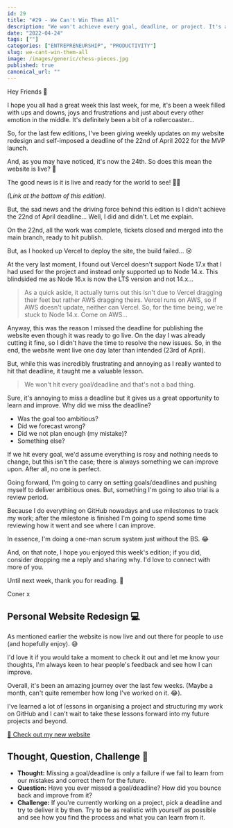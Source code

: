 ```yaml
---
id: 29
title: "#29 - We Can't Win Them All"
description: "We won't achieve every goal, deadline, or project. It's a sad but real fact and this week, I share how I experienced just that on my latest project."
date: "2022-04-24"
tags: [""]
categories: ["ENTREPRENEURSHIP", "PRODUCTIVITY"]
slug: we-cant-win-them-all
image: /images/generic/chess-pieces.jpg
published: true
canonical_url: ""
---
```


Hey Friends 👋

I hope you all had a great week this last week, for me, it's been a week filled with ups and downs, joys and frustrations and just about every other emotion in the middle. It's definitely been a bit of a rollercoaster...

So, for the last few editions, I've been giving weekly updates on my website redesign and self-imposed a deadline of the 22nd of April 2022 for the MVP launch.

And, as you may have noticed, it's now the 24th. So does this mean the website is live? 👀

The good news is it is live and ready for the world to see! 🎉🥳

_(Link at the bottom of this edition)._

But, the sad news and the driving force behind this edition is I didn't achieve the 22nd of April deadline... Well, I did and didn't. Let me explain.

On the 22nd, all the work was complete, tickets closed and merged into the main branch, ready to hit publish.

But, as I hooked up Vercel to deploy the site, the build failed... 😢

At the very last moment, I found out Vercel doesn't support Node 17.x that I had used for the project and instead only supported up to Node 14.x. This blindsided me as Node 16.x is now the LTS version and not 14.x...

> As a quick aside, it actually turns out this isn't due to Vercel dragging their feet but rather AWS dragging theirs. Vercel runs on AWS, so if AWS doesn't update, neither can Vercel. So, for the time being, we're stuck to Node 14.x. Come on AWS...

Anyway, this was the reason I missed the deadline for publishing the website even though it was ready to go live. On the day I was already cutting it fine, so I didn't have the time to resolve the new issues. So, in the end, the website went live one day later than intended (23rd of April).

But, while this was incredibly frustrating and annoying as I really wanted to hit that deadline, it taught me a valuable lesson.

> We won't hit every goal/deadline and that's not a bad thing.

Sure, it's annoying to miss a deadline but it gives us a great opportunity to learn and improve. Why did we miss the deadline?

- Was the goal too ambitious?
- Did we forecast wrong?
- Did we not plan enough (my mistake)?
- Something else?

If we hit every goal, we'd assume everything is rosy and nothing needs to change, but this isn't the case; there is always something we can improve upon. After all, no one is perfect.

Going forward, I'm going to carry on setting goals/deadlines and pushing myself to deliver ambitious ones. But, something I'm going to also trial is a review period.

Because I do everything on GitHub nowadays and use milestones to track my work; after the milestone is finished I'm going to spend some time reviewing how it went and see where I can improve.

In essence, I'm doing a one-man scrum system just without the BS. 😂

And, on that note, I hope you enjoyed this week's edition; if you did, consider dropping me a reply and sharing why. I'd love to connect with more of you.

Until next week, thank you for reading. 🙏

Coner x

## Personal Website Redesign 💻

As mentioned earlier the website is now live and out there for people to use (and hopefully enjoy). 😅

I'd love it if you would take a moment to check it out and let me know your thoughts, I'm always keen to hear people's feedback and see how I can improve.

Overall, it's been an amazing journey over the last few weeks. (Maybe a month, can't quite remember how long I've worked on it. 😂).

I've learned a lot of lessons in organising a project and structuring my work on GitHub and I can't wait to take these lessons forward into my future projects and beyond.

[🔗 Check out my new website](http://conermurphy.com/)

## Thought, Question, Challenge 🤔

- **Thought:** Missing a goal/deadline is only a failure if we fail to learn from our mistakes and correct them for the future.
- **Question:** Have you ever missed a goal/deadline? How did you bounce back and improve from it?
- **Challenge:** If you're currently working on a project, pick a deadline and try to deliver it by then. Try to be as realistic with yourself as possible and see how you find the process and what you can learn from it.
